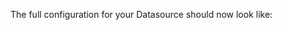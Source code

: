 
<ConfigForAssetsRuntime />

The full configuration for your Datasource should now look like:

```python name="full configuration for sql runtime Datasource"
```

<CautionRuntimeBatchIdentifierValues />